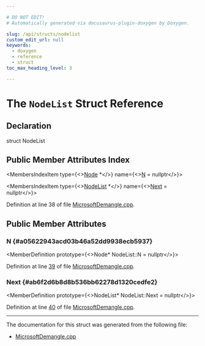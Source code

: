 ```yaml
---

# DO NOT EDIT!
# Automatically generated via docusaurus-plugin-doxygen by Doxygen.

slug: /api/structs/nodelist
custom_edit_url: null
keywords:
  - doxygen
  - reference
  - struct
toc_max_heading_level: 3

---
```





# The `NodeList` Struct Reference

<DoxygenPage pluginConfig={pluginConfig}>



## Declaration

<CodeBlock>struct NodeList</CodeBlock>

## Public Member Attributes Index

<MembersIndex>

<MembersIndexItem
  type={<><a href="/docs/api/structs/llvm/ms-demangle/node">Node</a> &#42;</>}
  name={<><a href="#a05622943acd03b46a52dd9938ecb5937">N</a> = nullptr</>}>
</MembersIndexItem>

<MembersIndexItem
  type={<><a href="/docs/api/structs/nodelist">NodeList</a> &#42;</>}
  name={<><a href="#ab6f2d6b8d8b536bb62278d1320cedfe2">Next</a> = nullptr</>}>
</MembersIndexItem>

</MembersIndex>


Definition at line 38 of file <a href="/docs/api/files/lib/lib/demangle/microsoftdemangle-cpp">MicrosoftDemangle.cpp</a>.

<SectionDefinition>

## Public Member Attributes

### N {#a05622943acd03b46a52dd9938ecb5937}

<MemberDefinition
  prototype={<>Node&#42; NodeList::N = nullptr</>}>

Definition at line <a href="/docs/api/files/lib/lib/demangle/microsoftdemangle-cpp/#l00039">39</a> of file <a href="/docs/api/files/lib/lib/demangle/microsoftdemangle-cpp">MicrosoftDemangle.cpp</a>.
</MemberDefinition>

### Next {#ab6f2d6b8d8b536bb62278d1320cedfe2}

<MemberDefinition
  prototype={<>NodeList&#42; NodeList::Next = nullptr</>}>

Definition at line <a href="/docs/api/files/lib/lib/demangle/microsoftdemangle-cpp/#l00040">40</a> of file <a href="/docs/api/files/lib/lib/demangle/microsoftdemangle-cpp">MicrosoftDemangle.cpp</a>.
</MemberDefinition>

</SectionDefinition>

<hr/>

The documentation for this struct was generated from the following file:

<ul>
<li><a href="/docs/api/files/lib/lib/demangle/microsoftdemangle-cpp">MicrosoftDemangle.cpp</a></li>
</ul>

</DoxygenPage>
